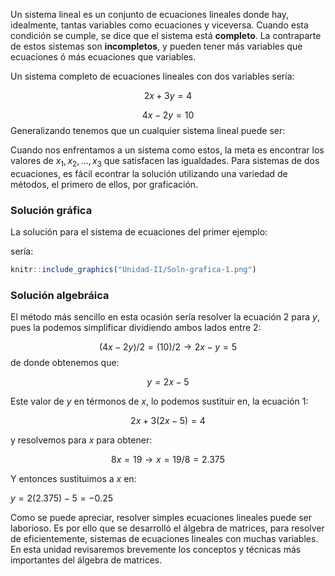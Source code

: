 Un sistema lineal es un conjunto de ecuaciones lineales donde hay, idealmente, tantas variables como ecuaciones y viceversa. Cuando esta condición se cumple, se dice que el sistema está **completo**. La contraparte de estos sistemas son **incompletos**, y pueden tener más variables que ecuaciones ó más ecuaciones que variables.

Un sistema completo de ecuaciones lineales con dos variables sería:

$$2x + 3y = 4$$

$$4x - 2y =10$$
Generalizando tenemos que un cualquier sistema lineal puede ser:

\begin{align}
a_{1,1}x_1+a_{2,1}x_2 + \dots + a_{n,1}x_n & = b_1\\
a_{1,2}x_1+a_{2,2}x_2 + \dots + a_{n,2}x_n & = b_2\\
\vdots & \\
a_{1, n}x_1+a_{2,n}x_2 + \dots + a_{n,n}x_n & = b_n
\end{align}

Cuando nos enfrentamos a un sistema como estos, la meta es encontrar los valores de $x_1, x_2, \dots , x_3$ que satisfacen las igualdades. Para sistemas de dos ecuaciones, es fácil econtrar la solución utilizando una variedad de métodos, el primero de ellos, por graficación.

### Solución gráfica

La solución para el sistema de ecuaciones del primer ejemplo:

\begin{align}
2x + 3y & = 4\\
4x - 2y & =10
\end{align} 

sería:

```r
knitr::include_graphics("Unidad-II/Soln-grafica-1.png")
```

### Solución algebráica

El método más sencillo en esta ocasión sería resolver la ecuación 2 para $y$, pues la podemos simplificar dividiendo ambos lados entre 2:

$$ (4x - 2y)/2 = (10)/2 \rightarrow 2x - y = 5$$
de donde obtenemos que:

$$y = 2x-5$$

Este valor de $y$ en térmonos de $x$, lo podemos sustituir en, la ecuación 1:

$$2x+3(2x-5) = 4$$

y resolvemos para $x$ para obtener:

$$8x = 19 \rightarrow x = 19/8=2.375$$

Y entonces sustituimos a $x$ en:

$y = 2(2.375) - 5 = -0.25$

Como se puede apreciar, resolver simples ecuaciones lineales puede ser laborioso. Es por ello que se desarrolló el álgebra de matrices, para resolver de eficientemente, sistemas de ecuaciones lineales con muchas variables. En esta unidad revisaremos brevemente los conceptos y técnicas más importantes del álgebra de matrices.
